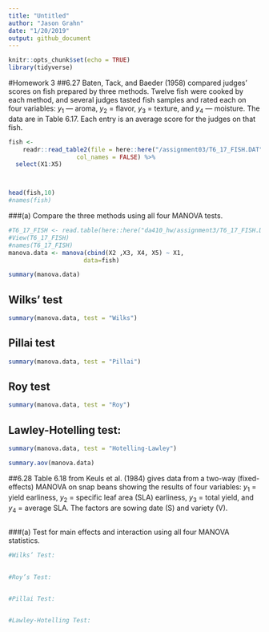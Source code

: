 ```yaml
---
title: "Untitled"
author: "Jason Grahn"
date: "1/20/2019"
output: github_document
---
```


```r
knitr::opts_chunk$set(echo = TRUE)
library(tidyverse)
```

#Homework 3 
##6.27 
Baten, Tack, and Baeder (1958) compared judges' scores on fish prepared by three methods. Twelve fish were cooked by each method, and several judges tasted fish samples and rated each on four variables: $y_{1}$  — aroma, $y_{2}$ = flavor, $y_{3}$ = texture, and $y_{4}$ — moisture. The data are in Table 6.17. Each entry is an average score for the judges on that fish. 

```r
fish <- 
    readr::read_table2(file = here::here("/assignment03/T6_17_FISH.DAT"),
                   col_names = FALSE) %>% 
  select(X1:X5)



head(fish,10)
#names(fish)
```

###(a) 
Compare the three methods using all four MANOVA tests.
```r
#T6_17_FISH <- read.table(here::here("da410_hw/assignment3/T6_17_FISH.DAT"), quote="\"", comment.char="")
#View(T6_17_FISH)
#names(T6_17_FISH)
manova.data <- manova(cbind(X2 ,X3, X4, X5) ~ X1,
                     data=fish)

summary(manova.data)
```

## Wilks' test
```r
summary(manova.data, test = "Wilks")
```

## Pillai test
```r
summary(manova.data, test = "Pillai")
```

## Roy test
```r
summary(manova.data, test = "Roy")
```

## Lawley-Hotelling test:
```r
summary(manova.data, test = "Hotelling-Lawley")
```

```r
summary.aov(manova.data)
```

##6.28 
Table 6.18 from Keuls et al. (1984) gives data from a two-way (fixed-effects) MANOVA on snap beans showing the results of four variables: $y_{1}$ = yield earliness, $y_{2}$ = specific leaf area (SLA) earliness, $y_{3}$ = total yield, and $y_{4}$ = average SLA. The factors are sowing date (S) and variety (V).

```r

```

###(a)
Test for main effects and interaction using all four MANOVA statistics.
```r
#Wilks’ Test:

 
#Roy’s Test:


#Pillai Test:


#Lawley-Hotelling Test:
```

